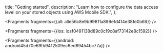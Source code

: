  title: "Getting started",
  description: "Learn how to configure the data access level on your stored objects using AWS Mobile SDK.",
};






<Fragments fragments={{all: alle56c8e9b99811a899efd414e38fe0b66}} />




<Fragments fragments={{ios: iosf0491138d89c0c19c8af73142e8c1592}} />



<Fragments fragments={{android: android45d70e69fb9412509ec6ed89454bc77a}} />
